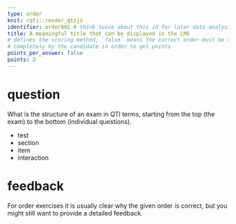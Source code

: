 ---
type: order
knit: rqti::render_qtijs
identifier: order001 # think twice about this id for later data analysis!
title: A meaningful title that can be displayed in the LMS
# defines the scoring method, `false` means the correct order must be restored 
# completely by the candidate in order to get points
points_per_answer: false 
points: 2
---

# question

What is the structure of an exam in QTI terms, starting from the top (the exam)
to the bottom (individual questions).

- test
- section
- item
- interaction

# feedback

For order exercises it is usually clear why the given order is correct, but you
might still want to provide a detailed feedback.

<!-- If you prefer specific feedback for correct and incorrect solution, delete
the general feedback section and uncomment everything starting from this line:

# feedback+

Nice. (Only displayed when the solution is correct.)

# feedback-

Try again. (Only displayed if the solution is not correct.)
-->
